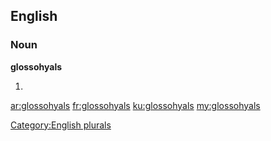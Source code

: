 ==English==

===Noun===
'''glossohyals'''

# {{plural of|[[glossohyal]]}}

[[Category:English plurals]]

[[ar:glossohyals]]
[[fr:glossohyals]]
[[ku:glossohyals]]
[[my:glossohyals]]